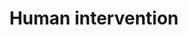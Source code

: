 ---
title: "Human intervention"
details: "Leave pen-and-paper bookings in the past allowing you to focus more on your business or 
simply enjoy your newfound free time. Seamless integrations and uninterrupted service."
items:
  - "Suited to business articles"
  - "Consistently typing speed"
action_btn:
  enable: true
  label: "Get started"
  link: "#"
shape: "/assets/imgs/shape/shape-s-40.png"
image: "/assets/imgs/feature/content-writer/img-s-43.png"
card:
  enable: true
  icon: "/assets/imgs/icon/icon-s-18.png"
  text: "Most powerful features included to Sassly"
---